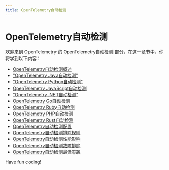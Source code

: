 ```yaml
---
title: OpenTelemetry自动检测
---
```


# OpenTelemetry自动检测

欢迎来到 OpenTelemetry 的 OpenTelemetry自动检测 部分，在这一章节中，你将学到以下内容：

- [OpenTelemetry自动检测概述](./0-overview-of-opentelemetry-automatic-detection.mdx)
- ["OpenTelemetry Java自动检测"](./1-opentelemetry-java-automatic-detection.mdx)
- ["OpenTelemetry Python自动检测"](./2-opentelemetry-python-auto-detect.mdx)
- [OpenTelemetry JavaScript自动检测](./3-opentelemetry-javascript-auto-detection.mdx)
- ["OpenTelemetry .NET自动检测"](./4-opentelemetry-net-automatic-detection.mdx)
- [OpenTelemetry Go自动检测](./5-opentelemetry-go-auto-detect.mdx)
- [OpenTelemetry Ruby自动检测](./6-opentelemetry-ruby-automatic-detection.mdx)
- [OpenTelemetry PHP自动检测](./7-opentelemetry-php-automatic-detection.mdx)
- [OpenTelemetry Rust自动检测](./8-opentelemetry-rust-automatic-detection.mdx)
- [OpenTelemetry自动检测配置](./9-opentelemetry-automatic-detection-configuration.mdx)
- [OpenTelemetry自动检测排除规则](./10-opentelemetry-automatic-detection-exclusion-rule.mdx)
- [OpenTelemetry自动检测性能影响](./11-opentelemetry-automatically-detects-performance-impact.mdx)
- [OpenTelemetry自动检测故障排除](./12-troubleshooting-opentelemetry-automatic-detection.mdx)
- [OpenTelemetry自动检测最佳实践](./13-opentelemetry-automatic-detection-best-practices.mdx)

Have fun coding!